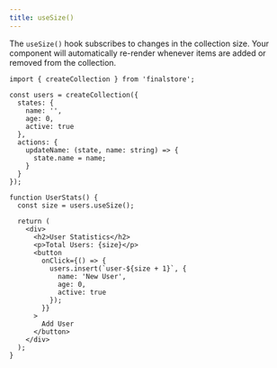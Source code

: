 ```yaml
---
title: useSize()
---
```


The `useSize()` hook subscribes to changes in the collection size. Your component will automatically re-render whenever items are added or removed from the collection.

```tsx
import { createCollection } from 'finalstore';

const users = createCollection({
  states: {
    name: '',
    age: 0,
    active: true
  },
  actions: {
    updateName: (state, name: string) => {
      state.name = name;
    }
  }
});

function UserStats() {
  const size = users.useSize();

  return (
    <div>
      <h2>User Statistics</h2>
      <p>Total Users: {size}</p>
      <button
        onClick={() => {
          users.insert(`user-${size + 1}`, {
            name: 'New User',
            age: 0,
            active: true
          });
        }}
      >
        Add User
      </button>
    </div>
  );
}
```
